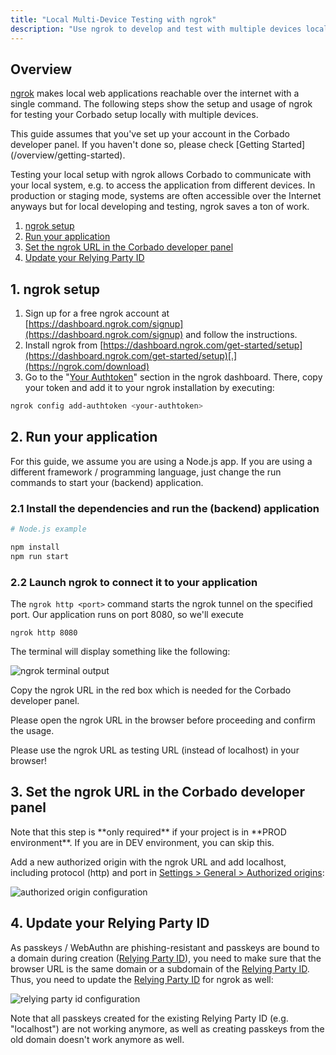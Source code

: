 ```yaml
---
title: "Local Multi-Device Testing with ngrok"
description: "Use ngrok to develop and test with multiple devices locally on your machine."
---
```


## Overview

[ngrok](https://ngrok.com/) makes local web applications reachable over the internet with a single command. The following steps show the setup and usage of ngrok for testing your Corbado setup locally with multiple devices.

<Note>
  This guide assumes that you've set up your account in the Corbado developer
  panel. If you haven't done so, please check [Getting
  Started](/overview/getting-started).
</Note>

Testing your local setup with ngrok allows Corbado to communicate with your local system, e.g. to access the application from different devices. In production or staging mode, systems are often accessible over the Internet anyways but for local developing and testing, ngrok saves a ton of work.

1. [ngrok setup](#1-ngrok-setup)
2. [Run your application](#2-run-your-application)
3. [Set the ngrok URL in the Corbado developer panel](#3-set-the-ngrok-url-in-the-corbado-developer-panel)
4. [Update your Relying Party ID](#4-update-your-relying-party-id)

## 1. ngrok setup

1. Sign up for a free ngrok account at [https://dashboard.ngrok.com/signup](https://dashboard.ngrok.com/signup) and follow the instructions.
2. Install ngrok from [https://dashboard.ngrok.com/get-started/setup](https://dashboard.ngrok.com/get-started/setup)[.](https://ngrok.com/download)
3. Go to the "[Your Authtoken](https://dashboard.ngrok.com/get-started/your-authtoken)" section in the ngrok dashboard. There, copy your token and add it to your ngrok installation by executing:

```sh
ngrok config add-authtoken <your-authtoken>
```

## 2. Run your application

For this guide, we assume you are using a Node.js app. If you are using a different framework / programming language, just change the run commands to start your (backend) application.

### 2.1 Install the dependencies and run the (backend) application

```sh
# Node.js example

npm install
npm run start
```

### 2.2 Launch ngrok to connect it to your application

The `ngrok http <port>` command starts the ngrok tunnel on the specified port. Our application runs on port 8080, so we'll execute

```shell
ngrok http 8080
```

The terminal will display something like the following:

![ngrok terminal output](/images/helpful-guides/local-multi-device-testing-ngrok/ngrok-output.webp)

Copy the ngrok URL in the red box which is needed for the Corbado developer panel.

<Note>
Please open the ngrok URL in the browser before proceeding and confirm the usage.

Please use the ngrok URL as testing URL (instead of localhost) in your browser!

</Note>

## 3. Set the ngrok URL in the Corbado developer panel

<Note>
  Note that this step is **only required** if your project is in **PROD environment**. If you are in DEV environment, you can skip this.
</Note>

Add a new authorized origin with the ngrok URL and add localhost, including protocol (http) and port in [Settings > General > Authorized origins](https://app.corbado.com/settings/general?tab=Authorized+origins):

![authorized origin configuration](/images/helpful-guides/local-multi-device-testing-ngrok/authorized-origins.webp)

## 4. Update your Relying Party ID

As passkeys / WebAuthn are phishing-resistant and passkeys are bound to a domain during creation ([Relying Party ID](./url-overview#7-relying-party-id)), you need to make sure that the browser URL is the same domain or a subdomain of the [Relying Party ID](./url-overview#7-relying-party-id). Thus, you need to update the [Relying Party ID](./url-overview#7-relying-party-id) for ngrok as well:

![relying party id configuration](/images/helpful-guides/local-multi-device-testing-ngrok/rpid.webp)

<Note>
  Note that all passkeys created for the existing Relying Party ID (e.g.
  "localhost") are not working anymore, as well as creating passkeys from the
  old domain doesn't work anymore as well.
</Note>
